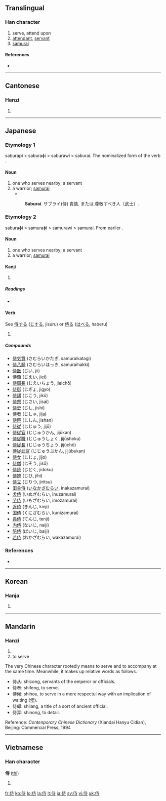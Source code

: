 ==Translingual==

===Han character===
{{Han char|rn=9|rad=人|as=06|sn=8|four=2424<sub>1</sub>|canj=人土木戈 (OGDI)}}

# serve, attend upon
# [[attendant]], [[servant]]
# [[samurai]]

====References====
* {{Han ref|kx=0101.260|dkj=00589|dj=0215.070|hdz=10143.170|uh=4F8D|ud=20365|bh=A8CD|bd=43213}}

----

==Cantonese==

===Hanzi===
{{yue-hanzi|jyut=|y=si6}}

# {{defn|Cantonese}}

----

==Japanese==

===Etymology 1===
saburapi > saburaɸi > saburawi > saburai. The nominalized form of the verb {{term|侍う|samurap-}}.

====Noun====
{{ja-noun|k|侍|hira=さぶらい|hhira=さぶらひ|rom=saburai}}

# one who serves nearby; a servant
# a warrior; [[samurai]]
#* {{RQ:Nippo Jisho|545}}
#: '''Saburai'''. サブライ(侍) 貴族, または,尊敬すべき人〔武士〕.

===Etymology 2===
saburaɸi > samuraɸi > samurawi > samurai. From earlier {{term|侍|saburaɸi}}.

====Noun====
{{ja-noun|k|侍|hira=さむらい|hhira=さむらひ|rom=samurai}}

# one who serves nearby; a servant
# a warrior; [[samurai]]

====Kanji====
{{ja-kanji|grade=c|rs=人06}}

# {{defn|Japanese}}

=====Readings=====
* {{ja-readings|on=[[じ]] (ji)|kun=[[さむらい]] (samurai), [[はべる]] (haberu), [[さぶらう]] (saburau)}}

====Verb====
See [[侍する]] ([[じする]], jisuru) or [[侍る]] ([[はべる]], haberu)

# {{defn|Japanese}}

=====Compounds=====
* [[侍気質]] (さむらいかたぎ, samuraikatagi)
* [[侍八騎]] (さむらいはっき, samuraihakki)
* [[侍医]] (じい, jii)
* [[侍衛]] (じえい, jiei)
* [[侍衛長]] (じえいちょう, jieichō)
* [[侍御]] (じぎょ, jigyo)
* [[侍講]] (じこう, jikō)
* [[侍祭]] (じさい, jisai)
* [[侍史]] (じし, jishi)
* [[侍者]] (じしゃ, jija)
* [[侍臣]] (じしん, jishan)
* [[侍従]] (じじゅう, jijū)
* [[侍従官]] (じじゅうかん, jijūkan)
* [[侍従職]] (じじゅうしょく, jijūshoku)
* [[侍従長]] (じじゅうちょう, jijūchō)
* [[侍従武官]] (じじゅうぶかん, jijūbukan)
* [[侍女]] (じじょ, jijo)
* [[侍僧]] (じそう, jisō)
* [[侍読]] (じどく, jidoku)
* [[侍婢]] (じひ, jihi)
* [[侍立]] (じりつ, jiritsu)
* [[田舎侍]] ([[いなかざむらい]], inakazamurai)
* [[犬侍]] (いぬざむらい, inuzamurai)
* [[芋侍]] (いもざむらい, imozamurai)
* [[近侍]] (きんじ, kinji)
* [[国侍]] (くにざむらい, kunizamurai)
* [[典侍]] (てんじ, tenji)
* [[内侍]] (ないじ, naiji)
* [[陪侍]] (ばいじ, baiji)
* [[若侍]] (わかざむらい, wakazamurai)

===References===
* {{R:Nippo Jisho}}

----

==Korean==

===Hanja===
{{ko-hanja|hangeul=시|rv=si|mr=si}}

# {{defn|Korean}}

----

==Mandarin==

===Hanzi===
{{cmn-hanzi|pin=[[shì]] ([[shi4]])|wg=shih<sup>4</sup>}}

# {{defn|Mandarin}}
# to serve

The very Chinese character rootedly<!--What does "rootedly" mean in this context?--> means to serve and to accompany at the same time.
Meanwhile, it makes up relative words as follows.

* 侍从: shicong, servants of the emperor or officials.
* 侍奉: shifeng, to serve.
* 侍候: shihou, to serve in a more respectul way with an implication of waiting ([[侯]]).
* 侍郎: shilang, a title of a sort of ancient official.
* 侍弄: shinong, to detail.

Reference: ''Contenporary Chinese Dictionary'' (Xiandai Hanyu Cidian), Beijing: Commercial Press, 1994

----

==Vietnamese==

===Han character===
'''侍''' ([[thị]])

# {{defn|Vietnamese}}

[[fr:侍]]
[[ko:侍]]
[[lo:侍]]
[[la:侍]]
[[lt:侍]]
[[ja:侍]]
[[sv:侍]]
[[vi:侍]]
[[uk:侍]]